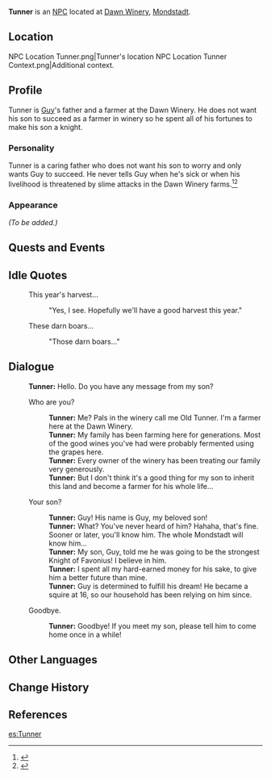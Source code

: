 {{Meta
|missing_NPC_profile  = yes
}}
{{Character Infobox
|region           = Mondstadt
|image            = NPC Tunner.png
|type             = NPC
|affiliation      = Dawn Winery
|child            = Guy
}}
'''Tunner''' is an [[NPC]] located at [[Dawn Winery]], [[Mondstadt]].

==Location==
<gallery>
NPC Location Tunner.png|Tunner's location
NPC Location Tunner Context.png|Additional context.
</gallery>

==Profile==
<!-- detailed story/lore information goes here -->
Tunner is [[Guy]]'s father and a farmer at the Dawn Winery. He does not want his son to succeed as a farmer in winery so he spent all of his fortunes to make his son a knight.

===Personality===
Tunner is a caring father who does not want his son to worry and only wants Guy to succeed.  He never tells Guy when he's sick or when his livelihood is threatened by slime attacks in the Dawn Winery farms.<ref>{{Ref/Quest|Things a Father Can Do}}</ref><ref>{{Ref/Quest|Big Pudgy Problem!}}</ref>

===Appearance===
''(To be added.)''

==Quests and Events==
{{Quests and Events}}

==Idle Quotes==
{{Dialogue start}}
: {{DIcon|Idle}} This year's harvest...
:: {{A|VO Tunner 01.ogg}} "Yes, I see. Hopefully we'll have a good harvest this year."
: {{DIcon|Idle}} These darn boars...
:: {{A|VO Tunner 02.ogg}} "Those darn boars..."
{{Dialogue end}}

==Dialogue==
{{Dialogue start}}
:'''Tunner:''' Hello. Do you have any message from my son?
:{{DIcon}} Who are you?
::'''Tunner:''' Me? Pals in the winery call me Old Tunner. I'm a farmer here at the Dawn Winery.
::'''Tunner:''' My family has been farming here for generations. Most of the good wines you've had were probably fermented using the grapes here.
::'''Tunner:''' Every owner of the winery has been treating our family very generously.
::'''Tunner:''' But I don't think it's a good thing for my son to inherit this land and become a farmer for his whole life...
:{{DIcon}} Your son?
::'''Tunner:''' Guy! His name is Guy, my beloved son!
::'''Tunner:''' What? You've never heard of him? Hahaha, that's fine. Sooner or later, you'll know him. The whole Mondstadt will know him...
::'''Tunner:''' My son, Guy, told me he was going to be the strongest Knight of Favonius! I believe in him.
::'''Tunner:''' I spent all my hard-earned money for his sake, to give him a better future than mine.
::'''Tunner:''' Guy is determined to fulfill his dream! He became a squire at 16, so our household has been relying on him since.
:{{DIcon}} Goodbye.
::'''Tunner:''' Goodbye! If you meet my son, please tell him to come home once in a while!
{{Dialogue end}}

==Other Languages==
{{Other Languages
|default_hidden = 1
|en      = Tunner
|zhs     = 特纳
|zhs_rm  = Tènà
|zht     = 特納
|zht_rm  = Tènà
|ja      = トゥナー
|ja_rm   = Tunaa
|ko      = 터너
|ko_rm   = Teoneo
|es      = Tunner
|fr      = Tunner
|ru      = Таннер
|th      = Tunner
|vi      = Tunner
|de      = Tunner
|id      = Tunner
|pt      = Tunner
|tr      = Tunner
|it      = Tunner
}}

==Change History==
{{Change History|1.0}}

==References==
{{Reflist}}

[[es:Tunner]]